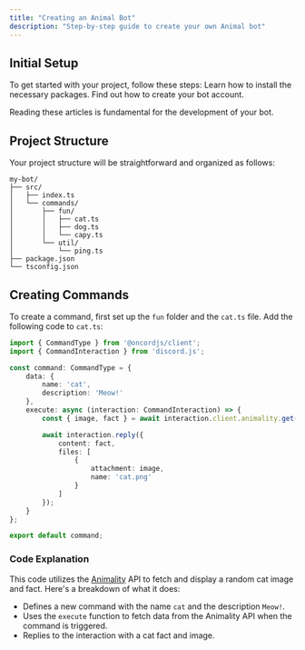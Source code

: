 ```yaml
---
title: "Creating an Animal Bot"
description: "Step-by-step guide to create your own Animal bot"
---
```


## Initial Setup
To get started with your project, follow these steps:
<CardGroup cols={2}>
  <Card 
    title="Installation"
    icon="download"
    href="/installation">
      Learn how to install the necessary packages.
  </Card>
  <Card
    title="Creating Your Bot Application"
    icon="plus"
    href="/creating-application">
      Find out how to create your bot account.
  </Card>
</CardGroup>

Reading these articles is fundamental for the development of your bot.

## Project Structure
Your project structure will be straightforward and organized as follows:

```
my-bot/
├── src/
│   ├── index.ts
│   └── commands/
│       ├── fun/
│       │   ├── cat.ts
│       │   ├── dog.ts
│       │   └── capy.ts
│       └── util/
│           └── ping.ts
├── package.json
└── tsconfig.json
```

## Creating Commands
To create a command, first set up the `fun` folder and the `cat.ts` file. Add the following code to `cat.ts`:

```ts
import { CommandType } from '@oncordjs/client';
import { CommandInteraction } from 'discord.js';

const command: CommandType = {
    data: {
        name: 'cat',
        description: 'Meow!'
    },
    execute: async (interaction: CommandInteraction) => {
        const { image, fact } = await interaction.client.animality.get("cat");

        await interaction.reply({
            content: fact,
            files: [
                {
                    attachment: image,
                    name: 'cat.png'
                }
            ]
        });
    }
};

export default command;
```

### Code Explanation
This code utilizes the [Animality](https://animality.xyz) API to fetch and display a random cat image and fact. Here's a breakdown of what it does:

- Defines a new command with the name `cat` and the description `Meow!`.
- Uses the `execute` function to fetch data from the Animality API when the command is triggered.
- Replies to the interaction with a cat fact and image.